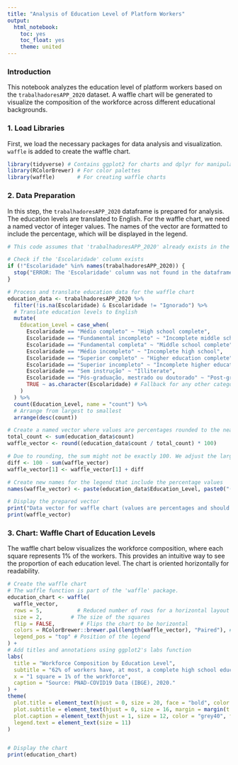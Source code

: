 ```yaml
---
title: "Analysis of Education Level of Platform Workers"
output:
  html_notebook:
    toc: yes
    toc_float: yes
    theme: united
---
```


### Introduction

This notebook analyzes the education level of platform workers based on the `trabalhadoresAPP_2020` dataset. A waffle chart will be generated to visualize the composition of the workforce across different educational backgrounds.

### 1. Load Libraries

First, we load the necessary packages for data analysis and visualization. `waffle` is added to create the waffle chart.

```r
library(tidyverse) # Contains ggplot2 for charts and dplyr for manipulation
library(RColorBrewer) # For color palettes
library(waffle)       # For creating waffle charts
```

### 2. Data Preparation

In this step, the `trabalhadoresAPP_2020` dataframe is prepared for analysis. The education levels are translated to English. For the waffle chart, we need a named vector of integer values. The names of the vector are formatted to include the percentage, which will be displayed in the legend.

```r
# This code assumes that 'trabalhadoresAPP_2020' already exists in the environment.

# Check if the 'Escolaridade' column exists
if (!"Escolaridade" %in% names(trabalhadoresAPP_2020)) {
  stop("ERROR: The 'Escolaridade' column was not found in the dataframe.")
}

# Process and translate education data for the waffle chart
education_data <- trabalhadoresAPP_2020 %>%
  filter(!is.na(Escolaridade) & Escolaridade != "Ignorado") %>%
  # Translate education levels to English
  mutate(
    Education_Level = case_when(
      Escolaridade == "Médio completo" ~ "High school complete",
      Escolaridade == "Fundamental incompleto" ~ "Incomplete middle school",
      Escolaridade == "Fundamental completa" ~ "Middle school complete",
      Escolaridade == "Médio incompleto" ~ "Incomplete high school",
      Escolaridade == "Superior completo" ~ "Higher education complete",
      Escolaridade == "Superior incompleto" ~ "Incomplete higher education",
      Escolaridade == "Sem instrução" ~ "Illiterate",
      Escolaridade == "Pós-graduação, mestrado ou doutorado" ~ "Post-graduate degree",
      TRUE ~ as.character(Escolaridade) # Fallback for any other categories
    )
  ) %>%
  count(Education_Level, name = "count") %>%
  # Arrange from largest to smallest
  arrange(desc(count))

# Create a named vector where values are percentages rounded to the nearest integer
total_count <- sum(education_data$count)
waffle_vector <- round((education_data$count / total_count) * 100)

# Due to rounding, the sum might not be exactly 100. We adjust the largest category to fix this.
diff <- 100 - sum(waffle_vector)
waffle_vector[1] <- waffle_vector[1] + diff

# Create new names for the legend that include the percentage values
names(waffle_vector) <- paste(education_data$Education_Level, paste0("(", waffle_vector, "%)"))

# Display the prepared vector
print("Data vector for waffle chart (values are percentages and should sum to 100):")
print(waffle_vector)
```

### 3. Chart: Waffle Chart of Education Levels

The waffle chart below visualizes the workforce composition, where each square represents 1% of the workers. This provides an intuitive way to see the proportion of each education level. The chart is oriented horizontally for readability.

```r
# Create the waffle chart
# The waffle function is part of the 'waffle' package.
education_chart <- waffle(
  waffle_vector,
  rows = 5,           # Reduced number of rows for a horizontal layout
  size = 2,         # The size of the squares
  flip = FALSE,        # Flips the chart to be horizontal
  colors = RColorBrewer::brewer.pal(length(waffle_vector), "Paired"), # Color palette
  legend_pos = "top" # Position of the legend
) +
# Add titles and annotations using ggplot2's labs function
labs(
  title = "Workforce Composition by Education Level",
  subtitle = "62% of workers have, at most, a complete high school education.",
  x = "1 square = 1% of the workforce",
  caption = "Source: PNAD-COVID19 Data (IBGE), 2020."
) +
theme(
  plot.title = element_text(hjust = 0, size = 20, face = "bold", color = "#222222"),
  plot.subtitle = element_text(hjust = 0, size = 16, margin = margin(t = 5, b = 20), color = "grey40"),
  plot.caption = element_text(hjust = 1, size = 12, color = "grey40", face = "italic"),
  legend.text = element_text(size = 11)
)


# Display the chart
print(education_chart)
```